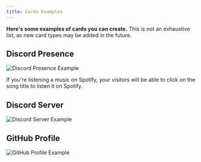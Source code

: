 ```yaml
---
title: Cards Examples
---
```



**Here's some examples of cards you can create.** This is not an exhaustive list, as new card types may be added in the future.

## Discord Presence

![Discord Presence Example](./discord-presence.png)

<Aside type="tip">
  If you're listening a music on Spotify, your visitors will be able to click on the song title to listen it on Spotify.
</Aside>

## Discord Server

![Discord Server Example](./discord-server.png)

## GitHub Profile

![GitHub Profile Example](./github-profile.png)